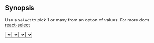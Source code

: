 
## Synopsis

Use a `Select` to pick 1 or many from an option of values. For more docs [react-select](https://react-select.com/home#getting-started)

<DemoCard>
  <Select
    options={[
      { value: 'foo', label: 'Foo' },
      { value: 'bar', label: 'Bar' },
      { value: 'bizz', label: 'Bizz (disabled)', disabled: true },
      { value: 'bazz', label: 'Bazz (disabled)', disabled: true },
      { value: 'quo', label: 'Quo' },
      { value: 'qux', label: 'Qux' },
    ]}
  />
</DemoCard>

```jsx
import { Select } from '@cwds/components'
```

## Props

Pass the `isMulti` prop for _multi_ select.

<Alert color="warning">
  Sorry, we don't have a way to document our components
</Alert>

## Usage Guidelines

Use `Select` when a large list of options are available and picking a 1 value.

Use `Select[isMulti]` when a large list of options are available and picking n values.

## Examples

### Basic Usage

```jsx
// Used in examples below
const TOPPINGS = [
  { value: '1', label: 'Anchovies' },
  { value: '2', label: 'Bacon' },
  { value: '3', label: 'Chicken' },
  { value: '4', label: 'Ham' },
  { value: '5', label: 'Mushrooms' },
  { value: '6', label: 'Olives' },
  { value: '7', label: 'Onion' },
  { value: '8', label: 'Pepperoni' },
  { value: '9', label: 'Peppers' },
  { value: '10', label: 'Sausage' },
]
```

#### `Select`

<Card>
  <CardBody>
    <Select options={TOPPINGS} />
  </CardBody>
</Card>

```jsx
<Select options={TOPPINGS} />
```

#### `Select[multi]`

<Card>
  <CardBody>
    <SimpleSelectExample options={TOPPINGS} />
  </CardBody>
</Card>

```jsx
<Select isMulti options={TOPPINGS} />
```

### FormControl States

#### `Select`

<Card>
  <CardBody>
    {[
      {},
      { placeholder: 'Placeholder...' },
      { isSearchable: true },
      { isClearable: true },
      { isDisabled: true, defaultValue: TOPPINGS[0] },
    ].map((d, i) => {
      return (
        <Row
          key={i}
          className={cn('d-flex align-items-center', {
            'mt-2': i > 0,
          })}
        >
          <Col>
            <code>
              {Object.keys(d).length ? JSON.stringify(d, null, 2) : '(default)'}
            </code>
          </Col>
          <Col>
            <Select {...d} options={TOPPINGS} />
          </Col>
        </Row>
      )
    })}
  </CardBody>
</Card>

#### `Select[isMulti]`

<Card>
  <CardBody>
    {[
      {},
      { placeholder: 'Seclect Multiple Options...' },
      { isSearchable: true },
      { isClearable: true },
      { isDisabled: true, defaultValue: TOPPINGS[4] },
    ].map((d, i) => {
      return (
        <Row
          key={i}
          className={cn('d-flex align-items-center', {
            'mt-2': i > 0,
          })}
        >
          <Col>
            <code>
              {Object.keys(d).length ? JSON.stringify(d, null, 2) : '(default)'}
            </code>
          </Col>
          <Col>
            <Select isMulti {...d} options={TOPPINGS} />
          </Col>
        </Row>
      )
    })}
  </CardBody>
</Card>

## Related Articles

For more examples, `props` & documentation please look into the official [`react-select Library`](https://react-select.com/home)

### Component

- [`Checkboxes`](/components/forms/checkboxes)
- [`Radios`](/components/forms/radios)
- [`Kitchen`](/components/forms/kitchen-sink)
